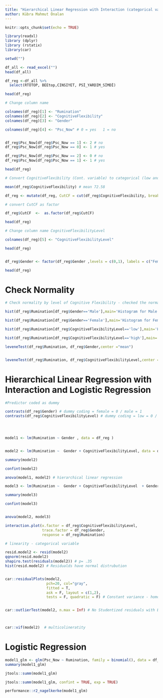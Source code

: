 ```yaml
---
title: "Hierarchical Linear Regression with Interaction (categorical variables) and Logistic Regression"
author: Kübra Mahmut Önalan
---
```


```r
knitr::opts_chunk$set(echo = TRUE)
```


```r
library(readxl) 
library (dplyr) 
library (rstatix)  
library(car)
```

```r

setwd("")

```

```r
df_all <- read_excel("")
head(df_all)
```

```r

df_reg <-df_all %>%
  select(RTOTOP, BEEtop,CINSIYET, PSİ_YARDIM_SİMDİ)

head(df_reg)

# Change column name 

colnames(df_reg)[1] <- "Rumination"
colnames(df_reg)[2] <- "CognitiveFlexibility"
colnames(df_reg)[3] <- "Gender"

colnames(df_reg)[4] <- "Psc_Now" # 0 = yes   1 = no 


df_reg$Psc_Now[df_reg$Psc_Now == 1] <- 2 # no
df_reg$Psc_Now[df_reg$Psc_Now == 0] <- 1 # yes

df_reg$Psc_Now[df_reg$Psc_Now == 2] <- 0 # no
df_reg$Psc_Now[df_reg$Psc_Now == 1] <- 1 # yes

head(df_reg)

# Convert CognitiveFlexibility (Cont. variable) to categorical (low and high) and create new variable CUTCF 

mean(df_reg$CognitiveFlexibility) # mean 72.58  

df_reg <- mutate(df_reg, CutCF = cut(df_reg$CognitiveFlexibility, breaks = c (0,72.58, 100),labels = c("low", "high")))

# convert CutCF as factor 

df_reg$CutCF  <-  as.factor(df_reg$CutCF)

head(df_reg)

# Change column name CognitiveFlexibilityLevel

colnames(df_reg)[5] <- "CognitiveFlexibilityLevel"

head(df_reg)


df_reg$Gender <- factor(df_reg$Gender ,levels = c(0,1), labels = c("Female", "Male"))

head(df_reg)

```


# Check Normality

```r

# Check normality by level of Cognitive Flexibility - checked the normality - appr. normal dist. 

hist(df_reg$Rumination[df_reg$Gender=='Male'],main='Histogram for Male', xlab='Rumination')

hist(df_reg$Rumination[df_reg$Gender=='Female'],main='Histogram for Female', xlab='Rumination')

hist(df_reg$Rumination[df_reg$CognitiveFlexibilityLevel=='low'],main='Histogram for Low Cognitive Flexibility', xlab='Rumination')

hist(df_reg$Rumination[df_reg$CognitiveFlexibilityLevel=='high'],main='Histogram for High Cognitive Flexibility', xlab='Rumination')

```

```r

leveneTest(df_reg$Rumination, df_reg$Gender,center ="mean")


leveneTest(df_reg$Rumination, df_reg$CognitiveFlexibilityLevel,center ="mean") 


```

# Hierarchical Linear Regression with Interaction and Logistic Regression 

```r

#Predictor coded as dummy

contrasts(df_reg$Gender) # dummy coding = female = 0 / male = 1 
contrasts(df_reg$CognitiveFlexibilityLevel) # dummy coding = low = 0 / high = 1 


 
```


```r

model1 <- lm(Rumination ~ Gender , data = df_reg )


model2 <- lm(Rumination ~  Gender + CognitiveFlexibilityLevel, data = df_reg )

summary(model2)

confint(model2)

anova(model1, model2) # hierarchical linear regression

model3 <- lm(Rumination ~  Gender + CognitiveFlexibilityLevel  + Gender : CognitiveFlexibilityLevel , data = df_reg )

summary(model3)

confint(model3) 


anova(model2, model3)

```


```r

interaction.plot(x.factor = df_reg$CognitiveFlexibilityLevel, 
                 trace.factor = df_reg$Gender,
                 response = df_reg$Rumination)


```


```r

# linearity - categorical variable 

resid.model2 <- resid(model2) 
qqnorm(resid.model2)
shapiro.test(residuals(model2)) # p= .35
hist(resid.model2) # Residualds have normal distrubution 


car::residualPlots(model2,
                   pch=20, col="gray",
                   fitted = T,
                   ask = F, layout = c(1,2),
                   tests = F, quadratic = F) # Constant variance - homoscedasticity  


car::outlierTest(model2, n.max = Inf) # No Studentized residuals with Bonferroni p < 0.05 



car::vif(model2)  # multicolineratity

```

# Logistic Regression  

```r

model1_glm <- glm(Psc_Now ~ Rumination, family = binomial(), data = df_reg) # Fit a logistic regression model 
summary(model1_glm) 

```

```r
jtools::summ(model1_glm)
```

```r
jtools::summ(model1_glm, confint = TRUE, exp = TRUE)
```

```r
performance::r2_nagelkerke(model1_glm) 
```
